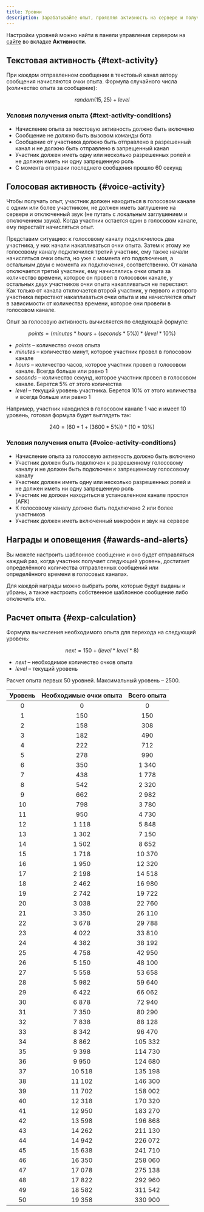 ```yaml
---
title: Уровни
description: Зарабатывайте опыт, проявляя активность на сервере и получайте награды, а также соревнуйтесь с другими пользователя в борьбе за почетное место в таблице лидеров
---
```


Настройки уровней можно найти в панели управления сервером на [сайте](https://lacunabot.com/@me/guilds) во вкладке **Активности**.

## Текстовая активность \{#text-activity}

При каждом отправленном сообщении в текстовый канал автору сообщения начисляются очки опыта. Формула случайного числа (количество опыта за сообщение):

$$
random(15, 25) + level
$$

### Условия получения опыта \{#text-activity-conditions}

- Начисление опыта за текстовую активность должно быть включено
- Сообщение не должно быть вызовом команды бота
- Сообщение от участника должно быть отправлено в разрешенный канал и не должно быть отправлено в запрещенный канал
- Участник должен иметь одну или несколько разрешенных ролей и не должен иметь ни одну запрещенную роль
- С момента отправки последнего сообщения прошло 60 секунд

## Голосовая активность \{#voice-activity}

Чтобы получать опыт, участник должен находиться в голосовом канале с одним или более участником, не должен иметь заглушение на сервере и отключенный звук (не путать с локальным заглушением и отключением звука). Когда участник остается один в голосовом канале, ему перестаёт начисляться опыт.

Представим ситуацию: к голосовому каналу подключилось два участника, у них начали накапливаться очки опыта. Затем к этому же голосовому каналу подключился третий участник, ему также начали начисляться очки опыта, но уже с момента его подключения, а остальным двум с момента их подключения, соответственно. От канала отключается третий участник, ему начислялись очки опыта за количество времени, которое он провел в голосовом канале, у остальных двух участников очки опыта накапливаться не перестают. Как только от канала отключается второй участник, у первого и второго участника перестают накапливаться очки опыта и им начисляется опыт в зависимости от количества времени, которое они провели в голосовом канале.

Опыт за голосовую активность вычисляется по следующей формуле:

$$
points = (minutes * hours + (seconds * 5\%)) * (level * 10\%)
$$

- _points_ – количество очков опыта
- _minutes_ – количество минут, которое участник провел в голосовом канале
- _hours_ – количество часов, которое участник провел в голосовом канале. Всегда больше или равно 1
- _seconds_ – количество секунд, которое участник провел в голосовом канале. Берется 5% от этого количества
- _level_ – текущий уровень участника. Берется 10% от этого количества и всегда больше или равно 1

Например, участник находился в голосовом канале 1 час и имеет 10 уровень, готовая формула будет выглядеть так:

$$
240 = (60 * 1 + (3600 * 5\%)) * (10 * 10\%)
$$

### Условия получения опыта \{#voice-activity-conditions}

- Начисление опыта за голосовую активность должно быть включено
- Участник должен быть подключен к разрешенному голосовому каналу и не должен быть подключен к запрещенному голосовому каналу
- Участник должен иметь одну или несколько разрешенных ролей и не должен иметь ни одну запрещенную роль
- Участник не должен находиться в установленном канале простоя (AFK)
- К голосовому каналу должно быть подключено 2 или более участников
- Участник должен иметь включенный микрофон и звук на сервере

## Награды и оповещения \{#awards-and-alerts}

Вы можете настроить шаблонное сообщение и оно будет отправляться каждый раз, когда участник получает следующий уровень, достигает определённого количества отправленных сообщений или определённого времени в голосовых каналах.

Для каждой награды можно выбрать роли, которые будут выданы и убраны, а также настроить собственное шаблонное сообщение либо отключить его.

## Расчет опыта \{#exp-calculation}

Формула вычисления необходимого опыта для перехода на следующий уровень:

$$
next = 150 + (level * level * 8)
$$

- _next_ – необходимое количество очков опыта
- _level_ – текущий уровень

Расчет опыта первых 50 уровней. Максимальный уровень – 2500.

| Уровень | Необходимые очки опыта | Всего опыта |
| :-----: | :--------------------: | :---------: |
|    0    |           0            |      0      |
|    1    |          150           |     150     |
|    2    |          158           |     308     |
|    3    |          182           |     490     |
|    4    |          222           |     712     |
|    5    |          278           |     990     |
|    6    |          350           |    1 340    |
|    7    |          438           |    1 778    |
|    8    |          542           |    2 320    |
|    9    |          662           |    2 982    |
|   10    |          798           |    3 780    |
|   11    |          950           |    4 730    |
|   12    |         1 118          |    5 848    |
|   13    |         1 302          |    7 150    |
|   14    |         1 502          |    8 652    |
|   15    |         1 718          |   10 370    |
|   16    |         1 950          |   12 320    |
|   17    |         2 198          |   14 518    |
|   18    |         2 462          |   16 980    |
|   19    |         2 742          |   19 722    |
|   20    |         3 038          |   22 760    |
|   21    |         3 350          |   26 110    |
|   22    |         3 678          |   29 788    |
|   23    |         4 022          |   33 810    |
|   24    |         4 382          |   38 192    |
|   25    |         4 758          |   42 950    |
|   26    |         5 150          |   48 100    |
|   27    |         5 558          |   53 658    |
|   28    |         5 982          |   59 640    |
|   29    |         6 422          |   66 062    |
|   30    |         6 878          |   72 940    |
|   31    |         7 350          |   80 290    |
|   32    |         7 838          |   88 128    |
|   33    |         8 342          |   96 470    |
|   34    |         8 862          |   105 332   |
|   35    |         9 398          |   114 730   |
|   36    |         9 950          |   124 680   |
|   37    |         10 518         |   135 198   |
|   38    |         11 102         |   146 300   |
|   39    |         11 702         |   158 002   |
|   40    |         12 318         |   170 320   |
|   41    |         12 950         |   183 270   |
|   42    |         13 598         |   196 868   |
|   43    |         14 262         |   211 130   |
|   44    |         14 942         |   226 072   |
|   45    |         15 638         |   241 710   |
|   46    |         16 350         |   258 060   |
|   47    |         17 078         |   275 138   |
|   48    |         17 822         |   292 960   |
|   49    |         18 582         |   311 542   |
|   50    |         19 358         |   330 900   |
